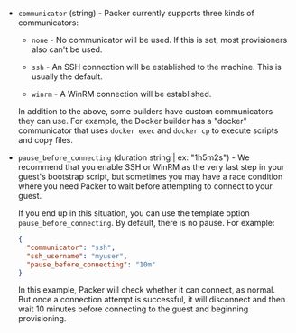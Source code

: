 <!-- Code generated from the comments of the Config struct in helper/communicator/config.go; DO NOT EDIT MANUALLY -->

-   `communicator` (string) - Packer currently supports three kinds of communicators:
    
    -   `none` - No communicator will be used. If this is set, most
        provisioners also can't be used.
    
    -   `ssh` - An SSH connection will be established to the machine. This
        is usually the default.
    
    -   `winrm` - A WinRM connection will be established.
    
    In addition to the above, some builders have custom communicators they
    can use. For example, the Docker builder has a "docker" communicator
    that uses `docker exec` and `docker cp` to execute scripts and copy
    files.
    
-   `pause_before_connecting` (duration string | ex: "1h5m2s") - We recommend that you enable SSH or WinRM as the very last step in your
    guest's bootstrap script, but sometimes you may have a race condition where
    you need Packer to wait before attempting to connect to your guest.
    
    If you end up in this situation, you can use the template option
    `pause_before_connecting`. By default, there is no pause. For example:
    
    ```json
    {
      "communicator": "ssh",
      "ssh_username": "myuser",
      "pause_before_connecting": "10m"
    }
    ```
    
    In this example, Packer will check whether it can connect, as normal. But once
    a connection attempt is successful, it will disconnect and then wait 10 minutes
    before connecting to the guest and beginning provisioning.
    